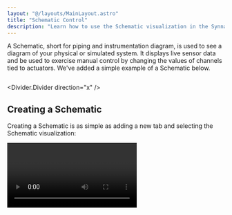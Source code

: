 ```yaml
---
layout: "@/layouts/MainLayout.astro"
title: "Schematic Control"
description: "Learn how to use the Schematic visualization in the Synnax Console."
---
```


A Schematic, short for piping and instrumentation diagram, is used to see a diagram of
your physical or simulated system. It displays live sensor data and be used to
exercise manual control by changing the values of channels tied to actuators.
We've added a simple example of a Schematic below.

<Image client:only="react" id="console/schematic-intro"  />

<Divider.Divider direction="x" />

## Creating a Schematic

Creating a Schematic is as simple as adding a new tab and selecting the Schematic
visualization:

<Video client:only="react" id="console/schematic-create-schematic" />

<Divider.Divider direction="x" />

## Modes

A Schematic has three modes: **view, edit, and control**. To change modes, use the
controls in the bottom-left hand corner of the Schematic.

In **edit mode**, symbols can be added, moved, and their properties can be
edited.

In **view mode**, live data from the system is displayed on the Schematic. Symbols are
not editable and the user cannot affect the system state.

In **control mode**, the user can click on symbols such as valves and buttons to
activate them.

<Divider.Divider direction="x" />

## The Symbols Library

<Text.Text level="p">
A Schematic is assembled by dragging symbols out of the library and onto the screen.
These visual representation of sensors, actuators, and other components on your
hardware system. If the symbols are not appearing on the bottom of the screen,
make sure to click the visualization <Icon.Visualize/> icon in the bottom-right.
</Text.Text>

Synnax has a collection of built-in symbols including valves, live sensor
values, buttons, and tanks.

<Divider.Divider direction="x" />

## Changing Symbol Properties

When selected, a symbol's properties will appear in the bottom toolbar. There
are several tabs that can be used to fine tune the look and behavior of the
symbol.

### The Style Tab

The style tab on allows users to edit the symbol's label, size, orientation,
color, and other visual properties.

### The Data Tab

The data tab is available on symbols that receive data. After selecting a
channel from the dropdown, the Schematic will fetch and display the live data from
that channel.

<Video client:only="react" id="console/schematic-configure-value" />

For the value symbol, the data tab has the following properties:

- **Input Channel** determines which channel to stream data from.
- **Precision** sets the number of decimal places to display.
- **Averaging Window** can be used to display a rolling average of the last N
  samples. For example, a value of 2 will cause the screen to display the
  average of the last 2 samples

### The Control Tab

The control tab is available on symbols that can be actuated. Controllable
symbols have two main properties:

- **Input Channel** represents the display state of the symbol. If the input
channel has a value of 1, the symbol will be display as solid (except for
normally open pneumatic valves).
- **Output Channel** will be written to when you click on the symbol. If the
symbol is de-activated, clicking on it will write 1 to the output channel (an
activation command). If the symbol is activated, clicking on it will write 0 to
the output channel (a deactivation command).

<Divider.Divider direction="x" />

## Connection Lines

Every symbol has locations to attach connection lines. When hovering over an
symbol, these attachement points appear. To draw a connection line, click on an
attachement point and drag the line to a different symbol.

<Video client:only="react" id="console/schematic-draw-conn" />

<Divider.Divider direction="x" />

## Aligning Elements

To align elements, create a selection box by clicking and dragging on the
canvas. Then, use the vertical or horizontal alignment buttons to align the
selected elements.

<Video client:only="react" id="console/schematic-align-items" />

<Divider.Divider direction="x" />

## Changing Colors

You can also change the color of multiple symbols together in the same manner.

<Video client:only="react" id="console/schematic-change-color" />

<Divider.Divider direction="x" />

## Control Mode

In control mode, elements on the Schematic are able to be activated for manual control
of the system. Clicking on an actionable element, such as a valve, switch, or
button, allows you to activate the output channel on that element. The circle on
the element shows what is in control. If the circle is blue, the current Schematic has
control. If the circle is green, the current Schematic has absolute control. If the
circle is red, the current Schematic does not have control as the element is part of
an automated sequence or controlled by another Schematic.

The color of the bar indicates what is controlling the elements on the Schematic.
There is a legend on the display indicating what controlling node is what color.

<Video client:only="react" id="console/schematic-command-valve" />
